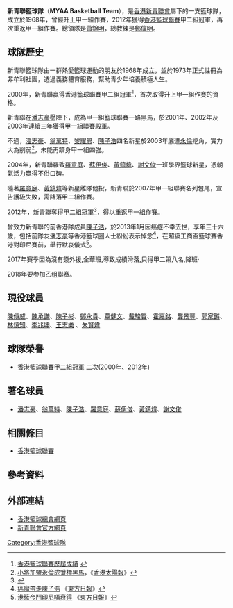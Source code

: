'''新青聯籃球隊'''（'''MYAA Basketball Team'''），是[[香港|香港]][[新青聯會|新青聯會]]屬下的一支籃球隊，成立於1968年，曾經升上甲一組作賽，2012年獲得[[香港籃球聯賽|香港籃球聯賽]]甲二組冠軍，再次重返甲一組作賽。總領隊是[[蕭錦明|蕭錦明]]，總教練是[[鄭偉明|鄭偉明]]。

==球隊歷史==
新青聯籃球隊由一群熱愛籃球運動的朋友於1968年成立，並於1973年正式註冊為非牟利社團，透過義務體育服務，幫助青少年培養積極人生。

2000年，新青聯贏得[[香港籃球聯賽|香港籃球聯賽]]甲二組冠軍<ref>[http://www.basketball.org.hk/game_league_RE.htm 香港籃球聯賽歷屆成績] {{webarchive|url=https://web.archive.org/web/20101212040227/http://basketball.org.hk/game_league_RE.htm |date=2010-12-12 }}</ref>，首次取得升上甲一組作賽的資格。

新青聯在[[潘志豪|潘志豪]]壓陣下，成為甲一組籃球聯賽一路黑馬，於2001年、2002年及2003年連續三年獲得甲一組聯賽殿軍。

不過，[[潘志豪|潘志豪]]、[[翁萬特|翁萬特]]、[[黎耀恩|黎耀恩]]、[[陳子浩|陳子浩]]四名新星於2003年底遭[[永倫籃球隊|永倫]]挖角，實力大為削弱<ref>[http://the-sun.on.cc/channels/sport/20031222/ 小將加盟永倫成爭標黑馬]，《[[香港太陽報|香港太陽報]]》</ref>，未能再躋身甲一組四強。

2004年，新青聯羅致[[羅意庭|羅意庭]]、[[蘇伊俊|蘇伊俊]]、[[黃鎮煒|黃鎮煒]]、[[謝文俊|謝文俊]]一班學界籃球新星，憑朝氣活力贏得不俗口碑。

隨著[[羅意庭|羅意庭]]、[[黃鎮煒|黃鎮煒]]等新星離隊他投，新青聯於2007年甲一組聯賽名列包尾，宣告護級失敗，需降落甲二組作賽。

2012年，新青聯奪得甲二組冠軍<ref>{{Cite web |url=http://www.basketball.org.hk/2013_League/2013_League.htm |title=香港籃球聯賽歷屆成績 |accessdate=2013-03-17 |archive-date=2013-06-27 |archive-url=https://web.archive.org/web/20130627160031/http://www.basketball.org.hk/2013_League/2013_League.htm |dead-url=no }}</ref>，得以重返甲一組作賽。

曾效力新青聯的前香港隊成員[[陳子浩|陳子浩]]，於2013年1月因癌症不幸去世，享年三十六歲，包括前隊友[[潘志豪|潘志豪]]等香港籃球圈人士紛紛表示悼念<ref>[http://orientaldaily.on.cc/cnt/sport/20130124/00286_010.html 癌魔帶走陳子浩] {{Wayback|url=http://orientaldaily.on.cc/cnt/sport/20130124/00286_010.html |date=20130127003219 }}《[[東方日報|東方日報]]》</ref>，在超級工商盃籃球賽香港對印尼賽前，舉行默哀儀式<ref>[http://orientaldaily.on.cc/cnt/sport/20130124/00286_009.html 港籃今鬥印尼唔衰得] {{Wayback|url=http://orientaldaily.on.cc/cnt/sport/20130124/00286_009.html |date=20160304211217 }}《[[東方日報|東方日報]]》</ref>。

2017年賽季因為沒有簽外援,全華班,導致成績滑落,只得甲二第八名,降班·

2018年要参加乙组聯赛。

==現役球員==
[[陳傳威|陳傳威]]、[[陳承謙|陳承謙]]、[[陳子彬|陳子彬]]、[[鄭永貴|鄭永貴]]、[[覃健文|覃健文]]、[[戴駿賢|戴駿賢]]、[[霍嘉銘|霍嘉銘]]、[[龔景豐|龔景豐]]、[[郭家鏘|郭家鏘]]、[[林慎知|林慎知]]、[[李兆坤|李兆坤]]、[[王志樂|王志樂]]
、[[朱賢煒|朱賢煒]]

==球隊榮譽==
* [[香港籃球聯賽|香港籃球聯賽]]甲二組冠軍 二次(2000年、2012年)

==著名球員==
* [[潘志豪|潘志豪]]、[[翁萬特|翁萬特]]、[[陳子浩|陳子浩]]、[[羅意庭|羅意庭]]、[[蘇伊俊|蘇伊俊]]、[[黃鎮煒|黃鎮煒]]、[[謝文俊|謝文俊]]

==相關條目==
* [[香港籃球聯賽|香港籃球聯賽]]

==參考資料==
{{Reflist}}

==外部連結==
* [http://www.basketball.org.hk/ 香港籃球總會網頁] {{Wayback|url=http://www.basketball.org.hk/ |date=20160630214738 }}
* [http://www.myaa.org.hk/ 新青聯會官方網頁] {{Wayback|url=http://www.myaa.org.hk/ |date=20111128073924 }}

[[Category:香港籃球隊|Category:香港籃球隊]]